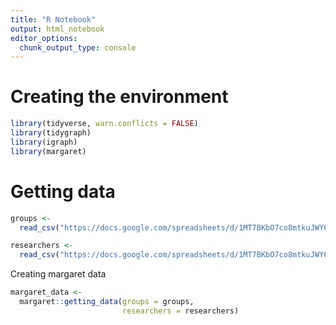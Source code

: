 ```yaml
---
title: "R Notebook"
output: html_notebook
editor_options: 
  chunk_output_type: console
---
```


# Creating the environment

```r
library(tidyverse, warn.conflicts = FALSE)
library(tidygraph)
library(igraph)
library(margaret)
```

# Getting data 

```r
groups <- 
  read_csv("https://docs.google.com/spreadsheets/d/1MT7BKbO7co8mtkuJWY6vQ1J1Vxnerkr998DmWU9hoPY/export?format=csv&gid=0")

researchers <- 
  read_csv("https://docs.google.com/spreadsheets/d/1MT7BKbO7co8mtkuJWY6vQ1J1Vxnerkr998DmWU9hoPY/export?format=csv&gid=688218271")
```

Creating margaret data 

```r
margaret_data <- 
  margaret::getting_data(groups = groups, 
                         researchers = researchers)
```

